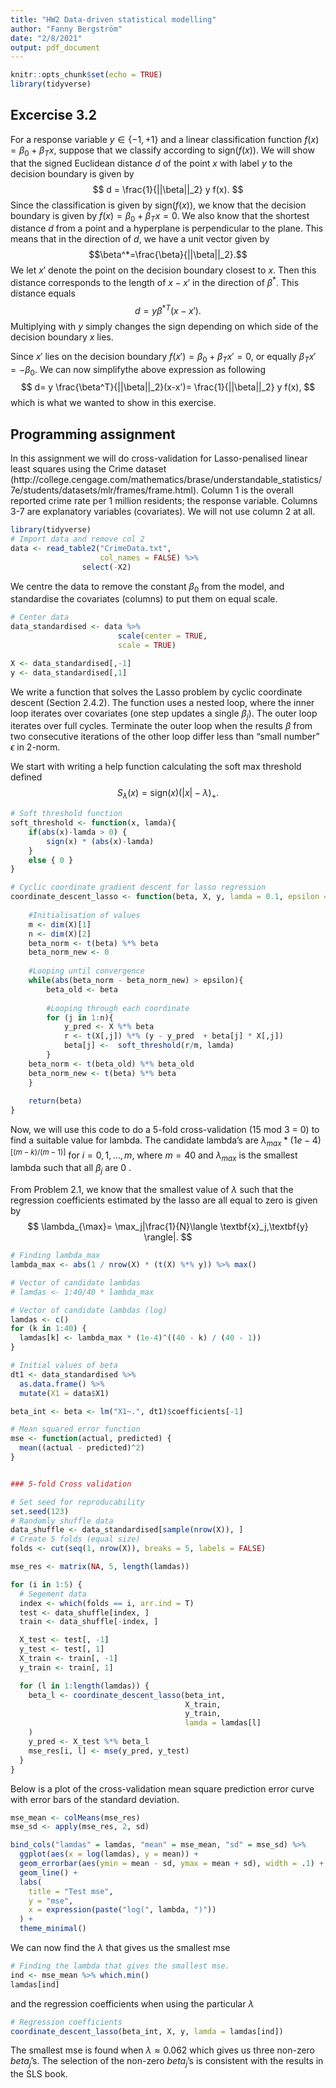 ```yaml
---
title: "HW2 Data-driven statistical modelling"
author: "Fanny Bergström"
date: "2/8/2021"
output: pdf_document
---
```


```r
knitr::opts_chunk$set(echo = TRUE)
library(tidyverse)
```


## Excercise 3.2

For a response variable $y \in \{-1, +1\}$ and a linear classification function $f(x) = \beta_0 + \beta_Tx$, suppose that we classify according to sign($f(x)$). We will show that the signed Euclidean distance $d$ of the point $x$ with label $y$ to the decision boundary is given by
$$
d = \frac{1}{||\beta||_2} y f(x).
$$
Since the classification is given by sign($f(x)$), we know that the decision boundary is given by $f(x) = \beta_0 + \beta_Tx=0$. We also know that the shortest distance $d$ from a point and a hyperplane is perpendicular to the plane. This means that in the direction of $d$, we have a unit vector given by 
$$\beta^*=\frac{\beta}{||\beta||_2}.$$
We let $x'$ denote the point on the decision boundary closest to $x$. Then this distance corresponds to the length of $x-x'$ in the direction of $\beta^*$. This distance equals
$$
d= y \beta^{*T}(x-x').
$$
Multiplying with $y$ simply changes the sign depending on which side of the decision boundary $x$ lies.

Since $x'$ lies on the decision boundary $f(x') = \beta_0 + \beta_Tx'=0$, or equally $\beta_Tx'=-\beta_0$. We can now simplifythe above expression as following
$$
d= y \frac{\beta^T}{||\beta||_2}(x-x')= \frac{1}{||\beta||_2} y f(x),
$$
which is what we wanted to show in this exercise.

## Programming assignment

In this assignment we will do cross-validation for Lasso-penalised linear least squares using the Crime dataset (http://college.cengage.com/mathematics/brase/understandable_statistics/7e/students/datasets/mlr/frames/frame.html). Column 1 is the overall reported crime rate per 1 million residents; the response variable. Columns 3-7 are explanatory variables (covariates). We will not use column 2 at all.
```r
library(tidyverse)
# Import data and remove col 2 
data <- read_table2("CrimeData.txt", 
                    col_names = FALSE) %>% 
                select(-X2)
```
We centre the data to remove the constant $\beta_0$ from the model, and standardise the covariates (columns) to put them on equal scale. 
```r
# Center data
data_standardised <- data %>% 
                        scale(center = TRUE,
                        scale = TRUE) 

X <- data_standardised[,-1]
y <- data_standardised[,1]
```
We write a function that solves the Lasso problem by cyclic coordinate descent (Section 2.4.2). The function uses a nested loop, where the inner loop iterates over covariates (one step updates a single $\beta_j$). The outer loop iterates over full cycles. Terminate the outer loop when the results $\beta$ from two consecutive iterations of the other loop differ less than "small number" $\epsilon$ in 2-norm.

We start with writing a help function calculating the soft max threshold defined 
$$
S_\lambda(x)=\text{sign}(x)(|x|-\lambda)_+.
$$

```r
# Soft threshold function
soft_threshold <- function(x, lamda){
    if(abs(x)-lamda > 0) {
        sign(x) * (abs(x)-lamda)
    }
    else { 0 }
}

# Cyclic coordinate gradient descent for lasso regression
coordinate_descent_lasso <- function(beta, X, y, lamda = 0.1, epsilon = 0.1){
    
    #Initialisation of values 
    m <- dim(X)[1]
    n <- dim(X)[2]
    beta_norm <- t(beta) %*% beta
    beta_norm_new <- 0 
    
    #Looping until convergence
    while(abs(beta_norm - beta_norm_new) > epsilon){  
        beta_old <- beta
        
        #Looping through each coordinate
        for (j in 1:n){
            y_pred <- X %*% beta
            r <- t(X[,j]) %*% (y - y_pred  + beta[j] * X[,j])
            beta[j] <-  soft_threshold(r/m, lamda)  
        }
    beta_norm <- t(beta_old) %*% beta_old
    beta_norm_new <- t(beta) %*% beta
    } 
    
    return(beta)
}
```

Now, we will use this code to do a 5-fold cross-validation (15 mod 3 = 0) to find a suitable value for lambda. The candidate lambda's are $\lambda_{max}* (1e-4)^{[(m - k) / (m - 1)]}$ for $i = 0,1,...,m,$ where $m = 40$ and $\lambda_{max}$ is the smallest lambda such that all $\beta_j$ are 0 . 

From Problem 2.1, we know that the smallest value of $\lambda$ such that the regression coefficients estimated by the lasso are all equal to zero is given by
$$
    \lambda_{\max}= \max_j|\frac{1}{N}\langle \textbf{x}_j,\textbf{y} \rangle|.
$$
```r
# Finding lambda_max
lambda_max <- abs(1 / nrow(X) * (t(X) %*% y)) %>% max()

# Vector of candidate lambdas
# lamdas <- 1:40/40 * lambda_max

# Vector of candidate lambdas (log)
lamdas <- c()
for (k in 1:40) {
  lamdas[k] <- lambda_max * (1e-4)^((40 - k) / (40 - 1))
}

# Initial values of beta
dt1 <- data_standardised %>%
  as.data.frame() %>%
  mutate(X1 = data$X1)

beta_int <- beta <- lm("X1~.", dt1)$coefficients[-1]

# Mean squared error function
mse <- function(actual, predicted) {
  mean((actual - predicted)^2)
}


### 5-fold Cross validation

# Set seed for reproducability
set.seed(123)
# Randomly shuffle data
data_shuffle <- data_standardised[sample(nrow(X)), ]
# Create 5 folds (equal size)
folds <- cut(seq(1, nrow(X)), breaks = 5, labels = FALSE)

mse_res <- matrix(NA, 5, length(lamdas))

for (i in 1:5) {
  # Segement data
  index <- which(folds == i, arr.ind = T)
  test <- data_shuffle[index, ]
  train <- data_shuffle[-index, ]

  X_test <- test[, -1]
  y_test <- test[, 1]
  X_train <- train[, -1]
  y_train <- train[, 1]

  for (l in 1:length(lamdas)) {
    beta_l <- coordinate_descent_lasso(beta_int, 
                                       X_train,
                                       y_train,
                                       lamda = lamdas[l]
    )
    y_pred <- X_test %*% beta_l
    mse_res[i, l] <- mse(y_pred, y_test)
  }
}
```

Below is a plot of the cross-validation mean square prediction error curve with error bars of the standard deviation. 

```r
mse_mean <- colMeans(mse_res)
mse_sd <- apply(mse_res, 2, sd)

bind_cols("lamdas" = lamdas, "mean" = mse_mean, "sd" = mse_sd) %>%
  ggplot(aes(x = log(lamdas), y = mean)) +
  geom_errorbar(aes(ymin = mean - sd, ymax = mean + sd), width = .1) +
  geom_line() +
  labs(
    title = "Test mse",
    y = "mse",
    x = expression(paste("log(", lambda, ")"))
  ) +
  theme_minimal()

```

We can now find the $\lambda$ that gives us the smallest mse 
```r
# Finding the lambda that gives the smallest mse.
ind <- mse_mean %>% which.min()
lamdas[ind]
```

and the regression coefficients when using the particular $\lambda$
```r
# Regression coefficients 
coordinate_descent_lasso(beta_int, X, y, lamda = lamdas[ind]) 
```

The smallest mse is found when $\lambda \approx 0.062$ which gives us three non-zero $beta_j$'s. The selection of the non-zero $beta_j$'s is consistent with the results in the SLS book.
